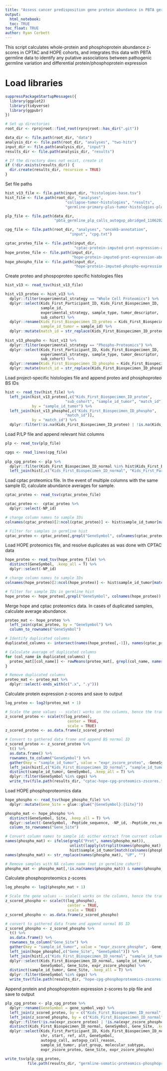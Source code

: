 ```yaml
---
title: "Assess cancer predisposition gene protein abundance in PBTA germline cohort"
output: 
  html_notebook:
  toc: TRUE
toc_float: TRUE
author: Ryan Corbett
---
```


This script calculates whole-protein and phosphoprotein abundance z-scores in CPTAC and HOPE cohorts, and integrates this data with PBTA germline data to identify any putative associations between pathogenic germline variation and differential protein/phosphoprotein expression 

# Load libraries
```r
suppressPackageStartupMessages({
  library(ggplot2)
  library(tidyverse)
  library(ggpubr)
})

# Set up directories
root_dir <- rprojroot::find_root(rprojroot::has_dir(".git"))

data_dir <- file.path(root_dir, "data")
analysis_dir <- file.path(root_dir, "analyses", "two-hits")
input_dir <- file.path(analysis_dir, "input")
results_dir <- file.path(analysis_dir, "results")

# If the directory does not exist, create it
if (!dir.exists(results_dir)) {
  dir.create(results_dir, recursive = TRUE)
}

```

Set file paths

```r

hist_v13_file <- file.path(input_dir, "histologies-base.tsv")
hist_file <- file.path(root_dir, "analyses",
                           "collapse-tumor-histologies", "results", 
                           "germline-primary-plus-tumor-histologies-plot-groups-clin-meta.tsv")

plp_file <- file.path(data_dir, 
                      "pbta_germline_plp_calls_autogvp_abridged_11062023.tsv")

cpg_file <- file.path(root_dir, "analyses", "oncokb-annotation",
                             "input", "cpg.txt")

cptac_proteo_file <- file.path(input_dir, 
                               "cptac-protein-imputed-prot-expression-abundance.tsv.gz")
hope_proteo_file <- file.path(input_dir,
                              "hope-protein-imputed-prot-expression-abundance.tsv.gz")
hope_phospho_file <- file.path(input_dir, 
                               "hope-protein-imputed-phospho-expression-abundance.tsv.gz")

```

Create proteo and phospoproteo specific histologies files

```r

hist_v13 <- read_tsv(hist_v13_file)

hist_v13_proteo <- hist_v13 %>%
  dplyr::filter(experimental_strategy == "Whole Cell Proteomics") %>%
  dplyr::select(Kids_First_Participant_ID, Kids_First_Biospecimen_ID,
                sample_id,
                experimental_strategy, sample_type, tumor_descriptor,
                sub_cohort) %>%
  dplyr::rename(Kids_First_Biospecimen_ID_proteo = Kids_First_Biospecimen_ID,
                sample_id_tumor = sample_id) %>%
  dplyr::mutate(match_id = str_replace(Kids_First_Biospecimen_ID_proteo, "_WCP", ""))
  
hist_v13_phospho <- hist_v13 %>%
  dplyr::filter(experimental_strategy == "Phospho-Proteomics") %>%
  dplyr::select(Kids_First_Participant_ID, Kids_First_Biospecimen_ID,
                experimental_strategy, sample_type, tumor_descriptor,
                sub_cohort) %>%
  dplyr::rename(Kids_First_Biospecimen_ID_phospho = Kids_First_Biospecimen_ID) %>%
  dplyr::mutate(match_id = str_replace(Kids_First_Biospecimen_ID_phospho, "_PHOS", ""))

```

Load project-specific histologies file and append proteo and phosphoproteo BS IDs

```r
hist <- read_tsv(hist_file) %>%
  left_join(hist_v13_proteo[,c("Kids_First_Biospecimen_ID_proteo",
                           "sub_cohort", "sample_id_tumor", "match_id")],
            by = "sample_id_tumor") %>%
  left_join(hist_v13_phospho[,c("Kids_First_Biospecimen_ID_phospho",
                           "match_id")],
            by = "match_id") %>%
  dplyr::filter(!is.na(Kids_First_Biospecimen_ID_proteo) | !is.na(Kids_First_Biospecimen_ID_phospho))

```

Load P/LP file and append relevant hist columns

```r
plp <- read_tsv(plp_file)

cpgs <- read_lines(cpg_file)
                   
plp_cpg_proteo <- plp %>%
  dplyr::filter(Kids_First_Biospecimen_ID_normal %in% hist$Kids_First_Biospecimen_ID_normal & gene_symbol_vep %in% cpgs) %>%
  left_join(hist[,c("Kids_First_Biospecimen_ID_normal", "Kids_First_Participant_ID", "sample_id_tumor", "plot_group", "molecular_subtype")])

```

Load cptac proteomics file. In the event of multiple columns with the same sample ID, calculate abundance averages for sample. 

```r

cptac_proteo <- read_tsv(cptac_proteo_file)

cptac_proteo <-  cptac_proteo %>%
  dplyr::select(-NP_id)

# change column names to sample IDs
colnames(cptac_proteo)[2:ncol(cptac_proteo)] <- hist$sample_id_tumor[match(colnames(cptac_proteo)[2:ncol(cptac_proteo)], hist$Kids_First_Biospecimen_ID_proteo)]

# Filter for samples in germline hist
cptac_proteo <- cptac_proteo[,grepl("GeneSymbol", colnames(cptac_proteo)) | colnames(cptac_proteo) %in% hist$sample_id_tumor]


```

Load HOPE proteomics file, and resolve duplicates as was done with CPTAC data

```r

hope_proteo <- read_tsv(hope_proteo_file) %>%
  distinct(GeneSymbol, .keep_all = T) %>%
  dplyr::select(-NP_id)

# change column names to sample IDs
colnames(hope_proteo)[2:ncol(hope_proteo)] <- hist$sample_id_tumor[match(colnames(hope_proteo)[2:ncol(hope_proteo)], hist$Kids_First_Biospecimen_ID_proteo)]

# filter for sample IDs in germline hist
hope_proteo <- hope_proteo[,grepl("GeneSymbol", colnames(hope_proteo)) | colnames(hope_proteo) %in% hist$sample_id_tumor]

```

Merge hope and cptac proteomics data. In cases of duplicated samples, calculate average abundance. 

```r

proteo_mat <- hope_proteo %>%
  left_join(cptac_proteo, by = "GeneSymbol") %>%
  column_to_rownames("GeneSymbol")

# Identify duplicated columns
duplicated_columns <- intersect(names(hope_proteo[,-1]), names(cptac_proteo[,-1]))

# Calculate average of duplicated columns
for (col_name in duplicated_columns) {
  proteo_mat[[col_name]] <- rowMeans(proteo_mat[, grepl(col_name, names(proteo_mat))], na.rm = TRUE)
}

# Remove duplicated columns
proteo_mat <- proteo_mat %>%
  dplyr::select(-ends_with(c(".x", ".y")))

```

Calculate protein expression z-scores and save to output

```r
log_proteo <- log2(proteo_mat + 1)

# Scale the gene values -- scale() works on the columns, hence the transpose
z_scored_proteo <- scale(t(log_proteo),
                            center = TRUE,
                            scale = TRUE)
z_scored_proteo <- as.data.frame(z_scored_proteo)

# Convert to gathered data frame and append BS normal ID
z_scored_proteo <- z_scored_proteo %>%
  t() %>%
  as.data.frame() %>%
  rownames_to_column("GeneSymbol") %>%
  gather(key = "sample_id_tumor", value = "expr_zscore_proteo", -GeneSymbol) %>%
  left_join(hist[,c("Kids_First_Biospecimen_ID_normal", "sample_id_tumor")]) %>%
  distinct(sample_id_tumor, GeneSymbol, .keep_all = T) %>%
  dplyr::filter(GeneSymbol %in% cpgs) %>%
  write_tsv(file.path(results_dir, "cptac-hope-cpg-proteomics-zscores.tsv"))

```

Load HOPE phosphoproteomics data 

```r

hope_phospho <- read_tsv(hope_phospho_file) %>%
  dplyr::mutate(Gene_Site = glue::glue("{GeneSymbol}:{Site}"))

phospho_mat <- hope_phospho %>%
  distinct(GeneSymbol, Site, .keep_all = T) %>%
  dplyr::select(-GeneSymbol, -Peptide_sequence, -NP_id, -Peptide_res_num, -Site) %>%
  column_to_rownames("Gene_Site")

# Convert column names to sample id; either extract from current column name or match to hist with BS ID
names(phospho_mat) <- ifelse(grepl("Prot", names(phospho_mat)), 
                             unlist(lapply(strsplit(names(phospho_mat), "_"), function(x) x[[2]])),
                             hist$sample_id_tumor[match(colnames(phospho_mat), hist$Kids_First_Biospecimen_ID_phospho)])
names(phospho_mat) <- str_replace(names(phospho_mat), "UP", "")

# Remove samples with NA column name (not in germline cohort)
phospho_mat <- phospho_mat[,!is.na(names(phospho_mat)) & names(phospho_mat) %in% hist$sample_id_tumor]
```

Calculate phosphoproteomics z-scores

```r

log_phospho <- log2(phospho_mat + 1)

# Scale the gene values -- scale() works on the columns, hence the transpose
z_scored_phospho <- scale(t(log_phospho),
                            center = TRUE,
                            scale = TRUE)
z_scored_phospho <- as.data.frame(z_scored_phospho)

# convert to gathered data frame and append normal BS ID
z_scored_phospho <- z_scored_phospho %>%
  t() %>%
  as.data.frame() %>%
  rownames_to_column("Gene_Site") %>%
  gather(key = "sample_id_tumor", value = "expr_zscore_phospho", -Gene_Site) %>%
  left_join(hope_phospho[,c("Gene_Site", "GeneSymbol")]) %>%
  left_join(hist[,c("Kids_First_Biospecimen_ID_normal", "sample_id_tumor")]) %>%
  dplyr::select(Kids_First_Biospecimen_ID_normal, sample_id_tumor,
                GeneSymbol, Gene_Site, expr_zscore_phospho) %>%
  distinct(sample_id_tumor, Gene_Site, .keep_all = T) %>%
  dplyr::filter(GeneSymbol %in% cpgs) %>%
  write_tsv(file.path(results_dir, "hope-cpg-phosphoproteomics-zscores.tsv"))

```

Append protein and phosphoprotein expression z-scores to plp file and save to output

```r

plp_cpg_proteo <- plp_cpg_proteo %>%
  dplyr::rename(GeneSymbol = gene_symbol_vep) %>%
  left_join(z_scored_proteo, by = c("Kids_First_Biospecimen_ID_normal", "sample_id_tumor", "GeneSymbol")) %>%
  left_join(z_scored_phospho, by = c("Kids_First_Biospecimen_ID_normal", "sample_id_tumor", "GeneSymbol")) %>%
  dplyr::filter(!is.na(expr_zscore_proteo) | !is.na(expr_zscore_phospho)) %>%
  distinct(Kids_First_Biospecimen_ID_normal, GeneSymbol, Gene_Site, .keep_all = T) %>%
  dplyr::select(Kids_First_Participant_ID, Kids_First_Biospecimen_ID_normal,
                chr, start, ref, alt, GeneSymbol,
                autogvp_call, autogvp_call_reason,
                sample_id_tumor, plot_group, molecular_subtype,
                expr_zscore_proteo, Gene_Site, expr_zscore_phospho)

write_tsv(plp_cpg_proteo,
          file.path(results_dir, "germline-somatic-proteomics-phosphoproteomics-cpgs.tsv"))

```